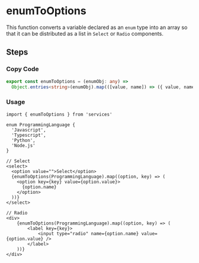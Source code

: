 
<BackTop />

# enumToOptions

This function converts a variable declared as an `enum` type into an array so that it can be distributed as a list in `Select` or `Radio` components.

## Steps

<div className='steps'>

### Copy Code

```ts filename="services/utils/index.ts"
export const enumToOptions = (enumObj: any) =>
  Object.entries<string>(enumObj).map(([value, name]) => ({ value, name }))
```

### Usage

```tsx
import { enumToOptions } from 'services'

enum ProgrammingLanguage {
  'Javascript',
  'Typescript',
  'Python',
  'Node.js'
}

// Select
<select>
  <option value="">Select</option>
  {enumToOptions(ProgrammingLanguage).map((option, key) => (
    <option key={key} value={option.value}>
      {option.name}
    </option>
  ))}
</select>

// Radio
<div>
    {enumToOptions(ProgrammingLanguage).map((option, key) => (
        <label key={key}>
            <input type="radio" name={option.name} value={option.value} />
        </label>
    ))}
</div>
```

</div>

<Comment />
